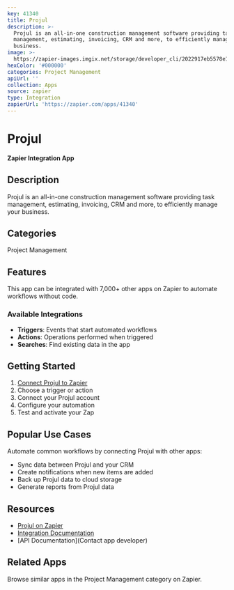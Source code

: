 ```yaml
---
key: 41340
title: Projul
description: >-
  Projul is an all-in-one construction management software providing task
  management, estimating, invoicing, CRM and more, to efficiently manage your
  business.
image: >-
  https://zapier-images.imgix.net/storage/developer_cli/2022917eb5578e1f7612e3b4fc268024_2.png?auto=format%2Ccompress&ixlib=python-3.0.0&q=50
hexColor: '#000000'
categories: Project Management
apiUrl: ''
collection: Apps
source: zapier
type: Integration
zapierUrl: 'https://zapier.com/apps/41340'
---
```

# Projul

**Zapier Integration App**

## Description

Projul is an all-in-one construction management software providing task management, estimating, invoicing, CRM and more, to efficiently manage your business.

## Categories

Project Management

## Features

This app can be integrated with 7,000+ other apps on Zapier to automate workflows without code.

### Available Integrations

- **Triggers**: Events that start automated workflows
- **Actions**: Operations performed when triggered
- **Searches**: Find existing data in the app

## Getting Started

1. [Connect Projul to Zapier](https://zapier.com/apps/41340)
2. Choose a trigger or action
3. Connect your Projul account
4. Configure your automation
5. Test and activate your Zap

## Popular Use Cases

Automate common workflows by connecting Projul with other apps:

- Sync data between Projul and your CRM
- Create notifications when new items are added
- Back up Projul data to cloud storage
- Generate reports from Projul data

## Resources

- [Projul on Zapier](https://zapier.com/apps/41340)
- [Integration Documentation](https://zapier.com/apps/41340/integrations)
- [API Documentation](Contact app developer)

## Related Apps

Browse similar apps in the Project Management category on Zapier.
